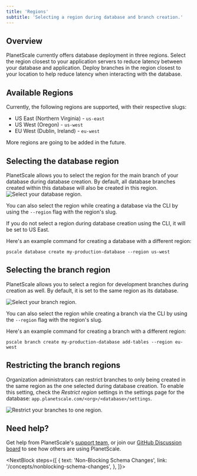 ```yaml
---
title: 'Regions'
subtitle: 'Selecting a region during database and branch creation.'
---
```


## Overview
PlanetScale currently offers database deployment in three regions. Select the region closest to your application servers to reduce latency between your database and application. Deploy branches in the region closest to your location to help reduce latency when interacting with the database.

## Available Regions
Currently, the following regions are supported, with their respective slugs:

* US East (Northern Virginia) - `us-east`
* US West (Oregon) - `us-west`
* EU West (Dublin, Ireland) - `eu-west`

More regions are going to be added in the future.

## Selecting the database region

PlanetScale allows you to select the region for the main branch of your database during database creation. By default, all database branches created within this database will also be created in this region.
![Select your database region.](/img/docs/database-region.png)


You can also select the region while creating a database via the CLI by using
the `--region` flag with the region's slug.

<InfoBlock type="note">
If you do not select a region during database creation using the CLI, it will be set to US
East.
</InfoBlock> 

Here's an example command for creating a database with a different region:

```shell
pscale database create my-production-database --region us-west
```

## Selecting the branch region
PlanetScale allows you to select a region for development branches during
creation as well. By default, it is set to the same region as its database.

![Select your branch region.](/img/docs/branch-region.png)

You can also select the region while creating a branch via the CLI by using the
`--region` flag with the region's slug.

Here's an example command for creating a branch with a different region:

```shell
pscale branch create my-production-database add-tables --region eu-west
```

## Restricting the branch regions
Organization administrators can restrict branches to only being created in the same region as the one selected during database creation. To enable this setting, check the _Restrict region_ settings in the settings page for the database: `app.planetscale.com/<org>/<database>/settings`.

![Restrict your branches to one region.](/img/docs/restrict-branch-region.png)

## Need help?
Get help from PlanetScale's [support team](https://www.planetscale.com/support), or join our [GitHub Discussion board](https://github.com/planetscale/beta/discussions) to see how others are using PlanetScale.

<NextBlock
steps={[
  {
text: 'Non-Blocking Schema Changes',
        link: '/concepts/nonblocking-schema-changes',
  },
]}></NextBlock>
